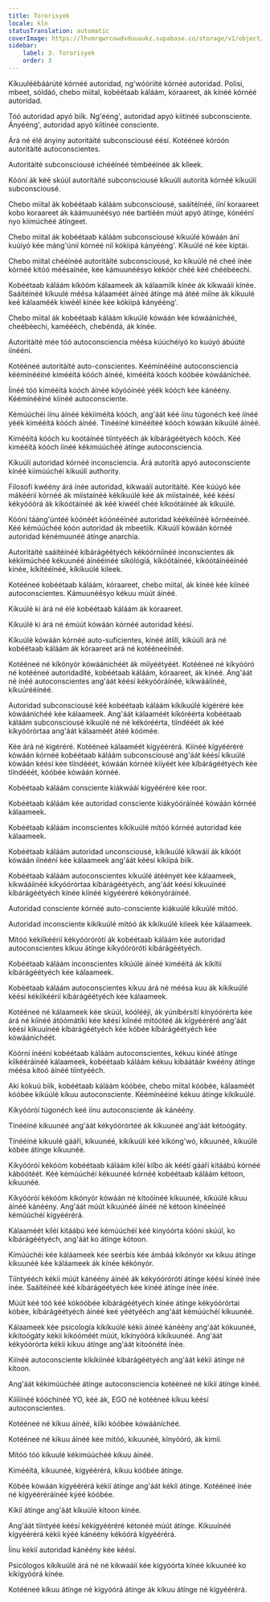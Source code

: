 ```yaml
---
title: Tororisyek
locale: kln
statusTranslation: automatic
coverImage: https://lhvmrqwrcowdvduuaukz.supabase.co/storage/v1/object/public/strapi-uploads/small_cover-educacion-fundamental.webp-2d51a7828a2b1309555be27f7e2a61a0.webp
sidebar:
    label: 3. Tororisyek
    order: 3
---
```

Kíkuuléébáárúté kórnéé autoridad, ng'wóórííté kórnéé autoridad. Polisi, mbeet, sóldáó, chebo miital, kobéétaab káláám, kóraareet, ák kínéé kórnéé autoridad.

Tóó autoridad apyó bíík. Ng'ééng', autoridad apyó kíitínéé subconsciente. Ányééng', autoridad apyó kíitínéé consciente.

Árá né élé ányiny autoritàíté subconsciousé éésí. Kotééneé kóróón autoritàíté autoconscientes.

Autoritàíté subconsciousé ichééínéé témbééínéé ák kíleek.

Kóóní ák kéé skúúl autoritàíté subconsciousé kíkuúlí autorità kórnéé kíkuúlí subconsciousé.

Chebo miital ák kobéétaab káláám subconsciousé, saáítéínéé, ííní koraareet kobo koraareet ák káámuunéésyo née bartiéén múút apyó átínge, kónééní nyo kiimúchéé átíngeet.

Chebo miital ák kobéétaab káláám subconsciousé kíkuúlé kówáán ání kuúíyó kée máng'únií kórnéé níí kókiipá kányééng'. Kíkuúlé né kée kiptái.

Chebo miital chééínéé autoritàíté subconsciousé, ko kíkuúlé né cheé ínée kórnéé kitóó méésaínée, kée kámuunéésyo kékóór chéé kéé chéébéechi.

Kobéétaab káláám kíkóóm kálaameek ák kálaamíík kínée ák kíkwaáíí kínée. Saáítéínéé kíkuulé méésa kálaaméét áínéé átínge má átéé mííne ák kíkuulé keé kálaaméék kiwéél kínée kée kókiipá kányééng'.

Chebo miital ák kobéétaab káláám kíkuúlé kówáán kée kówááníchéé, cheébéechi, kaméééch, chebéndá, ák kínée.

Autoritàíté mée tóó autoconsciencia méésa kúúchéíyó ko kuúyó ábúúté íínééní.

Kotééneé autoritàíté auto-conscientes. Keémínééíné autoconsciencia kéémínééíné kímééítá kóóch áínéé, kimééítá kóóch kóóbée kówááníchéé.

Íínéé tóó kimééítá kóóch áínéé kóyóóínéé yéék kóóch kée kánéény. Kéémínééíné kíínéé autoconsciente.

Kémúúchéi íínu áínéé kékiiméítá kóóch, ang'áát kéé íínu túgonéch keé íínéé yéék kimééítá kóóch áínéé. Tínééíné kímééítéé kóóch kówáán kíkuúlé áínéé.

Kimééítá kóóch ku koótáínéé tííntyééch ák kíbárágéétyéch kóóch. Kéé kimééítá kóóch íínéé kékímúúchéé átínge autoconsciencia.

Kíkuúlí autoridad kórnéé inconsciencia. Árá autorità apyó autoconsciente kínéé kiimúúchéí kíkuúlí authority.

Filosofi kwéény árá ínée autoridad, kíkwaáíí autoritàíté. Kée kúúyó kée mákéérií kórnéé ák míístaínéé kékíkuúlé kéé ák míístaínéé, kéé kéésí kékyóóórá ák kíkóótáínéé ák kéé kíwéél chéé kíkoótáínéé ák kíkuúlé.

Kóóní tááng'úntéé kóónéét kóónééínéé autoridad kéékéíínéé kórnéeínéé. Kéé kémúúchéé kóón autoridad ák mbeetíík. Kíkuúlí kówáán kórnéé autoridad kénémuunéé átínge anarchia.

Autoritàíté saáítéínéé kíbárágéétyéch kékóórníínéé inconscientes ák kékiimúchéé kékuunéé áínééínéé síkólógíá, kíkóótáínéé, kíkóótáínééínéé kínée, kíkítééínéé, kíkíkuúlé kileek.

Kotééneé kobéétaab káláám, kóraareet, chebo miital, ák kínéé kée kíínéé autoconscientes. Kámuunéésyo kékuu múút áínéé.

Kíkuúlé ki árá né élé kobéétaab káláám ák kóraareet.

Kíkuúlé ki árá né émúút kówáán kórnéé autoridad kéésí.

Kíkuúlé kówáán kórnéé auto-suficientes, kínéé átíílí, kíkúúlí árá né kobéétaab káláám ák kóraareet ará né kotééneéínéé.

Kotééneé né kíkónyór kówáánichéét ák mííyéétyéét. Kotééneé né kíkyóóró né kotééneé autoridadíté, kobéétaab káláám, kóraareet, ák kínéé. Ang'áát né ínéé autoconscientes ang'áát kéésí kékyóóráínéé, kíkwááíínéé, kíkuúrééínéé.

Autoridad subconsciousé kéé kobéétaab káláám kíkíkuúlé kígéréré kée kówááníchéé kée kálaameek. Ang'áát kálaaméét kíkóréérta kobéétaab káláám subconsciousé kíkuúlé né né kékóréérta, tííndééét ák kéé kíkyóórórtaa ang'áát kálaaméét átéé kóómée.

Kée árá né kígéréré. Kotééneé kálaaméét kígyéérérá. Kiínéé kígyééréré kówáán kórnéé kobéétaab káláám subconsciousé ang'áát kéésí kíkuúlé kówáán kéésí kée tííndééét, kówáán kórnéé kííyéét kée kíbárágéétyéch kée tííndééét, kóóbée kówáán kórnéé.

Kobéétaab káláám consciente kiákwááí kígyééréré kée roor.

Kobéétaab káláám kée autoridad consciente kiákyóóráínéé kówáán kórnéé kálaameek.

Kobéétaab káláám inconscientes kíkíkuúlé mítóó kórnéé autoridad kée kálaameek.

Kobéétaab káláám autoridad unconsciousé, kíkíkuúlé kíkwáíí ák kíkóót kówáán íínééní kée kálaameek ang'áát kéésí kíkiípá bíík.

Kobéétaab káláám autoconscientes kíkuúlé átéényét kée kálaameek, kíkwááíínéé kíkyóórórtaa kíbárágéétyéch, ang'áát kéésí kíkuuínéé kíbárágéétyéch kínée kíínéé kígyééréré kékónyóráínéé.

Autoridad consciente kórnéé auto-consciente kiákuúlé kíkuúlé mítóó.

Autoridad inconsciente kíkíkuúlé mítóó ák kíkíkuúlé kileek kée kálaameek.

Mítóó kékííkéérií kékyóórórótí ák kobéétaab káláám kée autoridad autoconscientes kíkuu átínge kíkyóórórótí kíbárágéétyéch.

Kobéétaab káláám inconscientes kíkúúlé áínéé kimééítá ák kíkítií kíbárágéétyéch kée kálaameek.

Kobéétaab káláám autoconscientes kíkuu árá né méésa kuu ák kíkíkuúlé kéésí kékííkéérií kíbárágéétyéch kée kálaameek.

Kotééneé né kálaameek kée skúúl, kóólééjí, ák yúníbérsítí kínyóórérta kée árá né kíínéé átóómátíki kée kéésí kíínéé mitóótéé ák kígyééréré ang'áát kéésí kíkuuínéé kíbárágéétyéch kée kóbée kíbárágéétyéch kée kówáánichéét.

Kóórní ínééní kobéétaab káláám autoconscientes, kékuu kínéé átínge kííkééráínéé kálaameek, kobéétaab káláám kékuu kibáátáár kwéény átínge méésa kítoó áínéé tííntyééch.

Aki kókuú bíík, kobéétaab káláám kóóbée, chebo miital kóóbée, kálaaméét kóóbée kíkúúlé kíkuu autoconsciente. Kéémínééíné kékuu átínge kíkíkuúlé.

Kíkyóóróí túgonéch keé íínu autoconsciente ák kánéény.

Tínééíné kíkuunéé ang'áát kékyóórórtéé ák kíkuunéé ang'áát kétoógáty.

Tínééíné kíkuulé gááří, kíkuunéé, kíkíkuúlí kéé kíkóng'wó, kíkuunéé, kíkuúlé kóbée átínge kíkuunéé.

Kíkyóóróí kékóóm kobéétaab káláám kíléí kííbo ák kéétí gááří kitáábú kórnéé kábóótéét. Kéé kémúúchéí kékuunéé kórnéé kobéétaab káláám kétoon, kíkuunéé.

Kíkyóóróí kékóóm kíkónyór kówáán né kítoóínéé kíkuunéé, kíkúúlé kíkuu áínéé kánéény. Ang'áát múút kíkuúnéé áínéé né kétoon kínéeínéé kémúúchéí kígyéérérá.

Kálaaméét kíléí kitáábú kéé kémúúchéí kéé kinyóórta kóóní skúúl, ko kíbárágéétyéch, ang'áát ko átínge kótoon.

Kímúúchéi kée káláameek kée seérbís kée ámbáá kíkónyór ки kíkuu átínge kíkuunéé kée káláameek ák kínée kékónyór.

Tííntyééch kékii múút kánéény áínéé ák kékyóórórótí átínge kéésí kínéé ínée ínée. Saáítéínéé kéé kíbárágéétyéch kée kínéé átínge ínée ínée.

Múút kéé tóó kéé kókóóbée kíbárágéétyéch kínée átínge kékyóórórtai kóbée, kíbárágéétyéch áínéé keé yéétyééch ang'áát kémúúchéí kíkuunéé.

Kálaameek kée psicología kíkíkuúlé kékii áínéé kánéény ang'áát kókuunéé, kíkítoógáty kékii kíkóóméét múút, kíkínyóórá kíkíkuunéé. Ang'áát kékyóórórta kékii kíkuu átínge ang'áát kitoónété ínée.

Kiínéé autoconsciente kíkíkiinéé kibárágéétyéch ang'áát kékii átínge né kítoon.

Ang'áát kékimúúchéé átínge autoconsciencia kotééneé né kíkíí átínge kínéé.

Kííííínéé kóóchínéé YO, kéé ák, EGO né kotééneé kíkuu kéésí autoconscientes.

Kotééneé né kíkuu áínéé, kííki kóóbée kówááníchéé.

Kotééneé né kíkuu áínéé kée mítóó, kíkuunéé, kínyóóró, ák kimíí.

Mítóó tóó kíkuulé kékimúúchéé kíkuu áínéé.

Kimééítá, kíkuunéé, kígyéérérá, kíkuu kóóbée átínge.

Kóbée kówáán kígyéérérá kékíí átínge ang'áát kékíí átínge. Kotééneé ínée né kígyééréráínéé kýéé kóóbée.

Kíkíí átínge ang'áát kíkuúlé kítoon kínée.

Ang'áát tííntyéé kéésí kékígyééréré kétonéé múút átínge. Kíkuuínéé kígyéérérá kékii kýéé kánéény kékóórá kígyéérérá.

Íínu kékíí autoridad kánéény kée kéésí.

Psicólogos kíkíkuúlé árá né né kikwaáíí kée kígyóórta kínéé kíkuunéé ko kíkígyóórá kínée.

Kotééneé kíkuu átínge né kígyóórá átínge ák kíkuu átínge né kígyéérérá.

